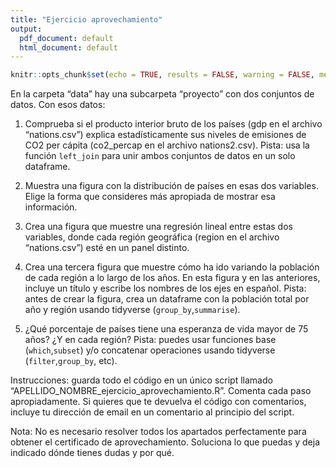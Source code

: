 ```yaml
---
title: "Ejercicio aprovechamiento"
output:
  pdf_document: default
  html_document: default
---
```


```r
knitr::opts_chunk$set(echo = TRUE, results = FALSE, warning = FALSE, message = FALSE)
```

En la carpeta "data" hay una subcarpeta "proyecto" con dos conjuntos de datos. Con esos datos:

1) Comprueba si el producto interior bruto de los países (gdp en el archivo "nations.csv") explica estadísticamente sus niveles de emisiones de CO2 per cápita (co2_percap en el archivo nations2.csv). Pista: usa la función `left_join` para unir ambos conjuntos de datos en un solo dataframe.

2) Muestra una figura con la distribución de países en esas dos variables. Elige la forma que consideres más apropiada de mostrar esa información.

3) Crea una figura que muestre una regresión lineal entre estas dos variables, donde cada región geográfica (region en el archivo "nations.csv") esté en un panel distinto. 

4) Crea una tercera figura que muestre cómo ha ido variando la población de cada región a lo largo de los años. En esta figura y en las anteriores, incluye un título y escribe los nombres de los ejes en español. Pista: antes de crear la figura, crea un dataframe con la población total por año y región usando tidyverse (`group_by`,`summarise`).

5) ¿Qué porcentaje de países tiene una esperanza de vida mayor de 75 años? ¿Y en cada región? Pista: puedes usar funciones base (`which`,`subset`) y/o concatenar operaciones usando tidyverse (`filter`,`group_by`, etc).

Instrucciones: guarda todo el código en un único script llamado "APELLIDO_NOMBRE_ejercicio_aprovechamiento.R". Comenta cada paso apropiadamente. Si quieres que te devuelva el código con comentarios, incluye tu dirección de email en un comentario al principio del script.

Nota: No es necesario resolver todos los apartados perfectamente para obtener el certificado de aprovechamiento. Soluciona lo que puedas y deja indicado dónde tienes dudas y por qué.



